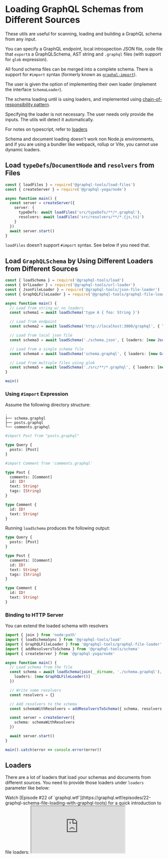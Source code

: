 
# Loading GraphQL Schemas from Different Sources

These utils are useful for scanning, loading and building a GraphQL schema from any input.

You can specify a GraphQL endpoint, local introspection JSON file, code file that `export`s a GraphQLSchema, AST string and `.graphql` files (with support for `glob` expression).

All found schema files can be merged into a complete schema. There is support for `#import` syntax (formerly known as [`graphql-import`](https://github.com/ardatan/graphql-import)).

The user is given the option of implementing their own loader (implement the interface `SchemaLoader`).

The schema loading until is using loaders, and implemented using [chain-of-responsibility pattern](https://en.wikipedia.org/wiki/Chain-of-responsibility_pattern).

Specifying the loader is not necessary. The user needs only provide the inputs. The utils will detect it automatically.

For notes on typescript, refer to [loaders](/docs/schema-loading#loaders)

<Callout type="warning">
  Schema and document loading doesn't work non Node.js environments, and if you are using a bundler like webpack, rollup
  or Vite, you cannot use dynamic loaders.
</Callout>

## Load `typeDefs`/`DocumentNode` and `resolvers` from Files

```ts
const { loadFiles } = require('@graphql-tools/load-files')
const { createServer } = require('@graphql-yoga/node')

async function main() {
  const server = createServer({
    server: {
      typeDefs: await loadFiles('src/typeDefs/**/*.graphql'),
      resolvers: await loadFiles('src/resolvers/**/*.{js,ts}')
    }
  })
  await server.start()
}
```

<Callout type="warning">`loadFiles` doesn't support `#import` syntax. See below if you need that.</Callout>

## Load `GraphQLSchema` by Using Different Loaders from Different Sources

```ts
const { loadSchema } = require('@graphql-tools/load')
const { UrlLoader } = require('@graphql-tools/url-loader')
const { JsonFileLoader } = require('@graphql-tools/json-file-loader')
const { GraphQLFileLoader } = require('@graphql-tools/graphql-file-loader')

async function main() {
  // Load from string w/ no loaders
  const schema1 = await loadSchema('type A { foo: String }')

  // Load from endpoint
  const schema2 = await loadSchema('http://localhost:3000/graphql', { loaders: [new UrlLoader()] })

  // Load from local json file
  const schema3 = await loadSchema('./schema.json', { loaders: [new JsonFileLoader()] })

  // Load from a single schema file
  const schema4 = await loadSchema('schema.graphql', { loaders: [new GraphQLFileLoader()] })

  // Load from multiple files using glob
  const schema5 = await loadSchema('./src/**/*.graphql', { loaders: [new GraphQLFileLoader()] })
}

main()
```

### Using `#import` Expression

Assume the following directory structure:

```text
.
├── schema.graphql
├── posts.graphql
└── comments.graphql
```

```graphql filename="schema.graphql"
#import Post from "posts.graphql"

type Query {
  posts: [Post]
}
```

```graphql filename="posts.graphql"
#import Comment from 'comments.graphql'

type Post {
  comments: [Comment]
  id: ID!
  text: String!
  tags: [String]
}
```

```graphql filename="comments.graphql"
type Comment {
  id: ID!
  text: String!
}
```

Running `loadSchema` produces the following output:

```graphql
type Query {
  posts: [Post]
}

type Post {
  comments: [Comment]
  id: ID!
  text: String!
  tags: [String]
}

type Comment {
  id: ID!
  text: String!
}
```

### Binding to HTTP Server

You can extend the loaded schema with resolvers

```ts
import { join } from 'node:path'
import { loadSchemaSync } from '@graphql-tools/load'
import { GraphQLFileLoader } from '@graphql-tools/graphql-file-loader'
import { addResolversToSchema } from '@graphql-tools/schema'
import { createServer } from '@graphql-yoga/node'

async function main() {
  // Load schema from the file
  const schema = await loadSchema(join(__dirname, './schema.graphql'), {
    loaders: [new GraphQLFileLoader()]
  })

  // Write some resolvers
  const resolvers = {}

  // Add resolvers to the schema
  const schemaWithResolvers = addResolversToSchema({ schema, resolvers })

  const server = createServer({
    schema: schemaWithResolvers
  })

  await server.start()
}

main().catch(error => console.error(error))
```

## Loaders

There are a lot of loaders that load your schemas and documents from different sources. You need to provide those loaders under `loaders` parameter like below:

<Callout>
  Watch [Episode #22 of `graphql.wtf`](https://graphql.wtf/episodes/22-graphql-schema-file-loading-with-graphql-tools)
  for a quick introduction to file loaders:
</Callout>

<iframe src="https://www.youtube.com/embed/I79_b7K0rIk" />

### `GraphQLFileLoader`

This loader loads your GraphQLSchema from `.graphql` files like below:

```ts
import { GraphQLFileLoader } from '@graphql-tools/graphql-file-loader'
import { addResolversToSchema } from '@graphql-tools/schema'
import { loadSchema } from '@graphql-tools/load'

// schema is `GraphQLSchema` instance
const schema = await loadSchema('schema.graphql', {
  // load from a single schema file
  loaders: [new GraphQLFileLoader()]
})

// You can add resolvers to that schema
const schemaWithResolvers = addResolversToSchema({
  schema,
  resolvers: {
    Query: {
      //  ...
    }
  }
})
```

This loader also supports glob pattern;

```ts
import { GraphQLFileLoader } from '@graphql-tools/graphql-file-loader'
import { loadSchema } from '@graphql-tools/load'

const schema = await loadSchema('graphql/**/*.graphql', {
  // load files and merge them into a single schema object
  loaders: [new GraphQLFileLoader()]
})
```

If you use `loadDocuments`, it gives you an array of document source objects;

```ts
import { loadDocuments } from '@graphql-tools/load'
import { GraphQLFileLoader } from '@graphql-tools/graphql-file-loader'

const documents = await loadDocuments('graphql/**/*.graphql', {
  // load files and merge them into a single schema object
  loaders: [new GraphQLFileLoader()]
})
```

<Callout>This loader only supports Node environment because it relies on File System of your platform.</Callout>

### `JsonFileLoader`

This loader handles schema introspection and document nodes in `.json` files.

Introspection is handled in the example below:

```ts
import { loadSchema } from '@graphql-tools/load'
import { JsonFileLoader } from '@graphql-tools/json-file-loader'
import { addMocksToSchema } from '@graphql-tools/mock'

const schema = await loadSchema('schema-introspection.json', {
  loaders: [new JsonFileLoader()]
})

// Mocked non-executable schema generated from an introspection
const mockedSchema = addMocksToSchema({ schema })
```

This loader handles `json` files if they represent `DocumentNode`, and returns an array of document sources.

```ts
import { loadDocuments } from '@graphql-tools/load'
import { JsonFileLoader } from '@graphql-tools/json-file-loader'

const documents = await loadDocuments('**/*-document.json', {
  loaders: [new JsonFileLoader()]
})
```

<Callout>This loader only supports Node environment because it relies on File System of your platform.</Callout>

### `CodeFileLoader`

This loader extracts GraphQL SDL string, exported `GraphQLSchema` and `DocumentNode` from TypeScript and JavaScript code files.
Let's say you have the following code file;

```ts
const ME_QUERY = gql`
  query Me {
    me {
      id
      name
      username
      age
    }
  }
`
```

And the following code will extract `Me` query operation from that code file without executing it using [GraphQL Tag Pluck](/docs/graphql-tag-pluck). It understands `/* GraphQL */` magic comment and `gql` literals. You can configure [GraphQL Tag Pluck](/docs/graphql-tag-pluck) using `pluckConfig`.

```ts
import { loadDocuments } from '@graphql-tools/load'
import { CodeFileLoader } from '@graphql-tools/code-file-loader'

const documents = await loadDocuments('./src/**/graphql/*.ts', {
  loaders: [new CodeFileLoader()],
  pluckConfig: {
    // ...
  }
})
```

You can also load your schema from code files like below:

```ts
import { GraphQLSchema } from 'graphql'

// typeDefs.ts
export const typeDefs = /* GraphQL */ `
  type Query {
    foo: String
  }
`
// or schema.ts
export const schema = new GraphQLSchema(/* ... */)
```

<Callout type="warning">
  This loader only supports Node.js environment because it relies on File System of your platform.
</Callout>

<Callout type="warning">
  **Note**: If you are using typescript and [path aliases](https://typescriptlang.org/tsconfig#paths), you may also need
  [tsconfig-paths](https://npmjs.com/package/tsconfig-paths). Further reading can be found at the [GitHub
  issue.](https://github.com/ardatan/graphql-tools/issues/1544)
</Callout>

### `UrlLoader`

This loader generates [(a fully executable remote schema using @graphql-tools/wrap)](/docs/remote-schemas) from a URL endpoint.

```ts
import { loadSchema } from '@graphql-tools/load'
import { UrlLoader } from '@graphql-tools/url-loader'

const schema = await loadSchema('http://localhost:3000/graphql', {
  loaders: [new UrlLoader()]
})
```

You can provide custom headers, HTTP method and custom W3C fetch method.

```ts
import { loadSchema } from '@graphql-tools/load'
import { UrlLoader } from '@graphql-tools/url-loader'

const schema = await loadSchema('http://localhost:3000/graphql', {
  loaders: [new UrlLoader()],
  headers: {
    Accept: 'application/json'
  },
  method: 'POST',
  fetch: myFetch
})
```

<Callout emoji="🪄">This loader supports both browser and node environments.</Callout>

In browser this remote schema can be called using vanilla GraphQL-js and act like a simple GraphQL client.

```ts
import { loadSchema } from '@graphql-tools/load'
import { UrlLoader } from '@graphql-tools/url-loader'
import { graphql } from 'graphql'

const schema = await loadSchema('http://localhost:3000/graphql', {
  loaders: [new UrlLoader()]
})

const response = await graphql(
  schema,
  /* GraphQL */ `
    {
      foo {
        bar {
          baz
        }
      }
    }
  `
)

console.log(response)
```
